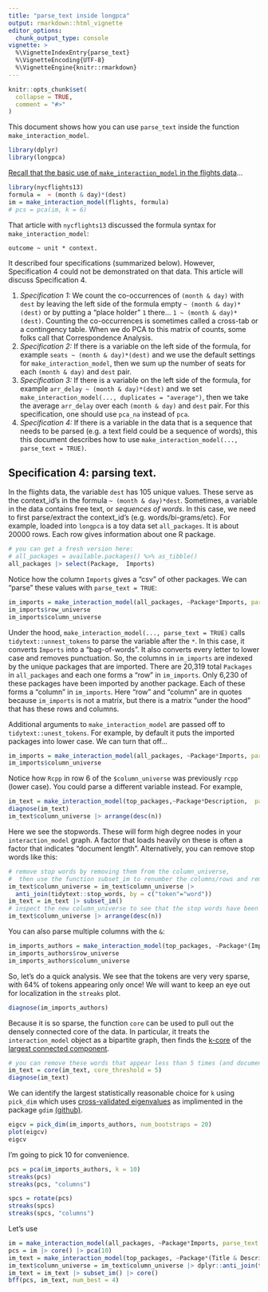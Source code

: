```yaml
---
title: "parse_text inside longpca"
output: rmarkdown::html_vignette
editor_options: 
  chunk_output_type: console
vignette: >
  %\VignetteIndexEntry{parse_text}
  %\VignetteEncoding{UTF-8}
  %\VignetteEngine{knitr::rmarkdown}
---
```


```r
knitr::opts_chunk$set(
  collapse = TRUE,
  comment = "#>"
)
```

This document shows how you can use `parse_text` inside the function `make_interaction_model`.

```r
library(dplyr)
library(longpca)
```

[Recall that the basic use of `make_interaction_model` in the flights data](articles/Intro_to_longpca_with_nycflights_data.html)...

```r
library(nycflights13)
formula =  ~ (month & day)*(dest)
im = make_interaction_model(flights, formula)
# pcs = pca(im, k = 6)
```

That article with `nycflights13` discussed the formula syntax for `make_interaction_model`:

`outcome ~ unit * context.`

It described four specifications (summarized below). However, Specification 4 could not be demonstrated on that data. This article will discuss Specification 4.

1)  *Specification 1:* We count the co-occurrences of `(month & day)` with `dest` by leaving the left side of the formula empty `~ (month & day)*(dest)` or by putting a "place holder" `1` there... `1 ~ (month & day)*(dest)`. Counting the co-occurrences is sometimes called a cross-tab or a contingency table. When we do PCA to this matrix of counts, some folks call that Correspondence Analysis.
2)  *Specification 2:* If there is a variable on the left side of the formula, for example `seats ~ (month & day)*(dest)` and we use the default settings for `make_interaction_model`, then we sum up the number of seats for each `(month & day)` and `dest` pair.
3)  *Specification 3:* If there is a variable on the left side of the formula, for example `arr_delay ~ (month & day)*(dest)` and we set `make_interaction_model(..., duplicates = "average")`, then we take the average `arr_delay` over each `(month & day)` and `dest` pair. For this specification, one should use `pca_na` instead of `pca`.
4)  *Specification 4:* If there is a variable in the data that is a sequence that needs to be parsed (e.g. a text field could be a sequence of words), this this document describes how to use `make_interaction_model(..., parse_text = TRUE)`.

## Specification 4: parsing text.

In the flights data, the variable `dest` has 105 unique values. These serve as the context_id's in the formula `~ (month & day)*dest`. Sometimes, a variable in the data contains free text, or *sequences of words*. In this case, we need to first parse/extract the context_id's (e.g. words/bi-grams/etc). For example, loaded into `longpca` is a toy data set `all_packages`. It is about 20000 rows. Each row gives information about one R package.

```r
# you can get a fresh version here:
# all_packages = available.packages() %>% as_tibble()
all_packages |> select(Package,  Imports)
```

Notice how the column `Imports` gives a "csv" of other packages. We can "parse" these values with `parse_text = TRUE`:

```r
im_imports = make_interaction_model(all_packages, ~Package*Imports, parse_text= TRUE)
im_imports$row_universe
im_imports$column_universe
```

Under the hood, `make_interaction_model(..., parse_text = TRUE)` calls `tidytext::unnest_tokens` to parse the variable after the `*`. In this case, it converts `Imports` into a "bag-of-words". It also converts every letter to lower case and removes punctuation. So, the columns in `im_imports` are indexed by the unique packages that are imported. There are 20,319 total `Packages` in `all_packages` and each one forms a "row" in `im_imports`. Only 6,230 of these packages have been imported by another package. Each of these forms a "column" in `im_imports`. Here "row" and "column" are in quotes because `im_imports` is not a matrix, but there is a matrix "under the hood" that has these rows and columns.

Additional arguments to `make_interaction_model` are passed off to `tidytext::unest_tokens`. For example, by default it puts the imported packages into lower case. We can turn that off...

```r
im_imports = make_interaction_model(all_packages, ~Package*Imports, parse_text= TRUE, to_lower = FALSE)
im_imports$column_universe
```

Notice how `Rcpp` in row 6 of the `$column_universe` was previously `rcpp` (lower case). You could parse a different variable instead. For example,

```r
im_text = make_interaction_model(top_packages,~Package*Description,  parse_text = TRUE, to_lower= TRUE)
diagnose(im_text)
im_text$column_universe |> arrange(desc(n))
```

Here we see the stopwords. These will form high degree nodes in your `interaction_model` graph. A factor that loads heavily on these is often a factor that indicates "document length". Alternatively, you can remove stop words like this:

```r
# remove stop words by removing them from the column_universe,
#  then use the function subset_im to renumber the columns/rows and remove any lines from interaction_tibble
im_text$column_universe = im_text$column_universe |> 
  anti_join(tidytext::stop_words, by = c("token"="word"))
im_text = im_text |> subset_im()
# inspect the new column_universe to see that the stop words have been removed. 
im_text$column_universe |> arrange(desc(n))
```

You can also parse multiple columns with the `&`:

```r
im_imports_authors = make_interaction_model(top_packages, ~Package*(Imports&Author&Description&Title), parse_text = TRUE)
im_imports_authors$row_universe
im_imports_authors$column_universe

```

So, let's do a quick analysis. We see that the tokens are very very sparse, with 64% of tokens appearing only once! We will want to keep an eye out for localization in the `streaks` plot.

```r
diagnose(im_imports_authors)
```

Because it is so sparse, the function `core` can be used to pull out the densely connected core of the data. In particular, it treats the `interaction_model` object as a bipartite graph, then finds the [k-core](https://en.wikipedia.org/wiki/Degeneracy_(graph_theory)){.uri} of the [largest connected component](https://en.wikipedia.org/wiki/Giant_component).

```r
# you can remove these words that appear less than 5 times (and documents that have less than 5 words) via:
im_text = core(im_text, core_threshold = 5)
diagnose(im_text)
```

We can identify the largest statistically reasonable choice for `k` using `pick_dim` which uses [cross-validated eigenvalues](https://arxiv.org/abs/2108.03336) as implimented in the package `gdim` [(github)](https://github.com/RoheLab/gdim).

```r
eigcv = pick_dim(im_imports_authors, num_bootstraps = 20)
plot(eigcv)
eigcv
```

I'm going to pick 10 for convenience.

```r
pcs = pca(im_imports_authors, k = 10)
streaks(pcs)
streaks(pcs, "columns")
```

```r
spcs = rotate(pcs)
streaks(spcs)
streaks(spcs, "columns")
```


Let's use 
```r
im = make_interaction_model(all_packages, ~Package*Imports, parse_text = TRUE, to_lower = FALSE)
pcs = im |> core() |> pca(10)
im_text = make_interaction_model(top_packages, ~Package*(Title & Description), parse_text= TRUE)
im_text$column_universe = im_text$column_universe |> dplyr::anti_join(tidytext::stop_words, by = c("token"="word"))
im_text = im_text |> subset_im() |> core()
bff(pcs, im_text, num_best = 4)
```

<!-- For example, the second rotated component looks to pick up the cluster of r packages for making html things: -->

<!-- ```{r} -->
<!-- top(spcs, 2,keep_how_many = 15) -->
<!-- ``` -->
